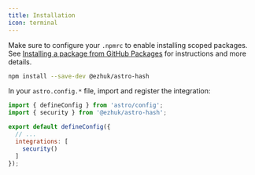 ```yaml
---
title: Installation
icon: terminal
---
```


Make sure to configure your `.npmrc` to enable installing scoped packages. See [Installing a package from GitHub Packages](https://docs.github.com/en/packages/working-with-a-github-packages-registry/working-with-the-npm-registry#installing-a-package) for instructions and more details.

```bash
npm install --save-dev @ezhuk/astro-hash
```

In your `astro.config.*` file, import and register the integration:

```javascript
import { defineConfig } from 'astro/config';
import { security } from '@ezhuk/astro-hash';

export default defineConfig({
  // ...
  integrations: [
    security()
  ]
});
```
